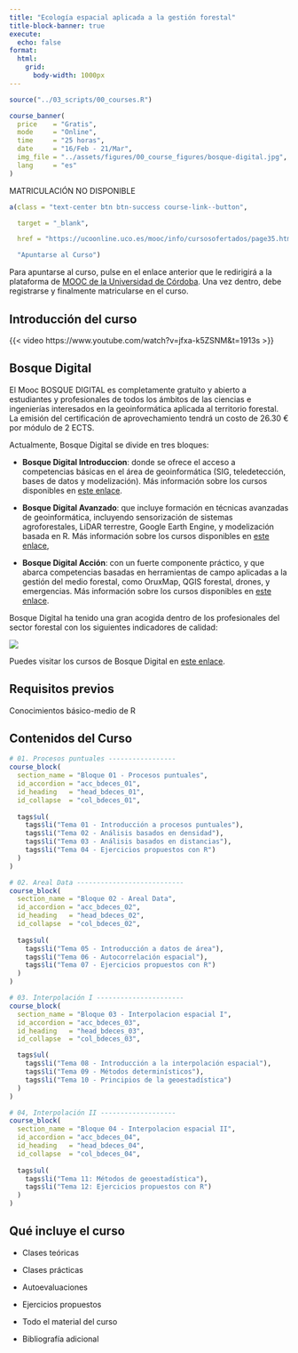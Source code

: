 ```yaml
---
title: "Ecología espacial aplicada a la gestión forestal"
title-block-banner: true
execute: 
  echo: false
format:
  html:
    grid:
      body-width: 1000px
---
```


```r
source("../03_scripts/00_courses.R")
```

::: {.course-banner .column-screen}
```r
course_banner(
  price    = "Gratis",
  mode     = "Online",
  time     = "25 horas",
  date     = "16/Feb - 21/Mar",
  img_file = "../assets/figures/00_course_figures/bosque-digital.jpg",
  lang     = "es"
)
```
:::

::: {.column-screen .course-notavailable .hidden}
MATRICULACIÓN NO DISPONIBLE
:::

::: course-link

```r

a(class = "text-center btn btn-success course-link--button",

  target = "_blank",

  href = "https://ucoonline.uco.es/mooc/info/cursosofertados/page35.html",

  "Apuntarse al Curso")

```

:::

Para apuntarse al curso, pulse en el enlace anterior que le redirigirá a la plataforma de [MOOC de la Universidad de Córdoba](https://ucoonline.uco.es/mooc/). Una vez dentro, debe registrarse y finalmente matricularse en el curso.

:::: course-description
::: course-description--title
## Introducción del curso
:::
::::

{{< video https://www.youtube.com/watch?v=jfxa-k5ZSNM&t=1913s >}}

::::: course-description
::: course-description--title
## Bosque Digital
:::

::: course-description--text
El Mooc BOSQUE DIGITAL es completamente gratuito y abierto a estudiantes y profesionales de todos los ámbitos de las ciencias e ingenierías interesados en la geoinformática aplicada al territorio forestal. La emisión del certificación de aprovechamiento tendrá un costo de 26.30 € por módulo de 2 ECTS.

Actualmente, Bosque Digital se divide en tres bloques:

-   **Bosque Digital Introduccion**: donde se ofrece el acceso a competencias básicas en el área de geoinformática (SIG, teledetección, bases de datos y modelización). Más información sobre los cursos disponibles en [este enlace](https://ucoonline.uco.es/mooc/cursosofertados/page1.html){target="_blank"}.

-   **Bosque Digital Avanzado**: que incluye formación en técnicas avanzadas de geoinformática, incluyendo sensorización de sistemas agroforestales, LiDAR terrestre, Google Earth Engine, y modelización basada en R. Más información sobre los cursos disponibles en [este enlace](https://ucoonline.uco.es/mooc/cursosofertados/page2.html){target="_blank"},

-   **Bosque Digital Acción**: con un fuerte componente práctico, y que abarca competencias basadas en herramientas de campo aplicadas a la gestión del medio forestal, como OruxMap, QGIS forestal, drones, y emergencias. Más información sobre los cursos disponibles en [este enlace](https://ucoonline.uco.es/mooc/cursosofertados/page3.html){target="_blank"}.

Bosque Digital ha tenido una gran acogida dentro de los profesionales del sector forestal con los siguientes indicadores de calidad:

![](/assets/figures/00_course_figures/clipboard-117702669.png){fig-align="center"}

Puedes visitar los cursos de Bosque Digital en [este enlace](https://ucoonline.uco.es/mooc/){target="_blank"}.
:::
:::::

::::: course-description
::: course-description--title
## Requisitos previos
:::

::: course-description--text
Conocimientos básico-medio de R
:::
:::::

:::: {.course-curriculum .column-screen}
::: course-description--title
## Contenidos del Curso
:::

```r
# 01. Procesos puntuales -----------------
course_block(
  section_name = "Bloque 01 - Procesos puntuales",
  id_accordion = "acc_bdeces_01",
  id_heading   = "head_bdeces_01",
  id_collapse  = "col_bdeces_01",
  
  tags$ul(
    tags$li("Tema 01 - Introducción a procesos puntuales"),
    tags$li("Tema 02 - Análisis basados en densidad"),
    tags$li("Tema 03 - Análisis basados en distancias"),
    tags$li("Tema 04 - Ejercicios propuestos con R")
  )
)

# 02. Areal Data ---------------------------
course_block(
  section_name = "Bloque 02 - Areal Data",
  id_accordion = "acc_bdeces_02",
  id_heading   = "head_bdeces_02",
  id_collapse  = "col_bdeces_02",
  
  tags$ul(
    tags$li("Tema 05 - Introducción a datos de área"),
    tags$li("Tema 06 - Autocorrelación espacial"),
    tags$li("Tema 07 - Ejercicios propuestos con R")
  )
)

# 03. Interpolación I ----------------------
course_block(
  section_name = "Bloque 03 - Interpolacion espacial I",
  id_accordion = "acc_bdeces_03",
  id_heading   = "head_bdeces_03",
  id_collapse  = "col_bdeces_03",

  tags$ul(
    tags$li("Tema 08 - Introducción a la interpolación espacial"),
    tags$li("Tema 09 - Métodos determinísticos"),
    tags$li("Tema 10 - Principios de la geoestadística")
  )
)

# 04, Interpolación II -------------------
course_block(
  section_name = "Bloque 04 - Interpolacion espacial II",
  id_accordion = "acc_bdeces_04",
  id_heading   = "head_bdeces_04",
  id_collapse  = "col_bdeces_04",
  
  tags$ul(
    tags$li("Tema 11: Métodos de geoestadística"),
    tags$li("Tema 12: Ejercicios propuestos con R")
  )
)

```
::::

::::: course-description
::: course-description--title
## Qué incluye el curso
:::

::: course-description--text
-   Clases teóricas

-   Clases prácticas

-   Autoevaluaciones

-   Ejercicios propuestos

-   Todo el material del curso

-   Bibliografía adicional
:::
:::::
